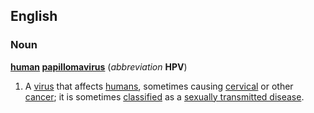 ==English==
===Noun===
{{wikipedia}}
'''[[human]] [[papillomavirus]]''' (''abbreviation'' '''HPV''')

#A [[virus]] that affects [[human]]s, sometimes causing [[cervical]] or other [[cancer]]; it is sometimes [[classified]] as a [[sexually transmitted disease]].